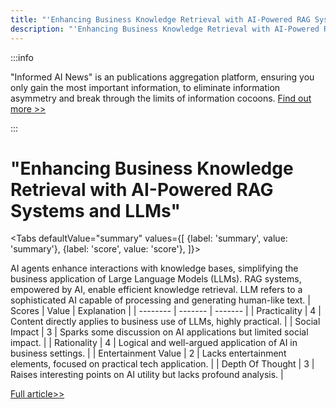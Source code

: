 ```yaml
---
title: "'Enhancing Business Knowledge Retrieval with AI-Powered RAG Systems and LLMs'"
description: "'Enhancing Business Knowledge Retrieval with AI-Powered RAG Systems and LLMs'"
---
```



:::info

"Informed AI News" is an publications aggregation platform, ensuring you only gain the most important information, to eliminate information asymmetry and break through the limits of information cocoons.  [Find out more >>](/docs/guides)

:::

# "Enhancing Business Knowledge Retrieval with AI-Powered RAG Systems and LLMs"


<Tabs
	defaultValue="summary"
	values={[
	{label: 'summary', value: 'summary'},
	{label: 'score', value: 'score'},
]}>
<TabItem value="summary">


AI agents enhance interactions with knowledge bases, simplifying the business application of Large Language Models (LLMs). RAG systems, empowered by AI, enable efficient knowledge retrieval. LLM refers to a sophisticated AI capable of processing and generating human-like text.
</TabItem>
<TabItem value="score">
	| Scores     | Value   | Explanation |
	| -------- | ------- | ------- |
	| Practicality  | 4    | Content directly applies to business use of LLMs, highly practical.    |
	| Social Impact | 3     | Sparks some discussion on AI applications but limited social impact.    |
	| Rationality    | 4    | Logical and well-argued application of AI in business settings.    |
	| Entertainment Value    | 2    | Lacks entertainment elements, focused on practical tech application.    |
	| Depth Of Thought    | 3    | Raises interesting points on AI utility but lacks profound analysis.    |
</TabItem>
</Tabs>

[Full article>>](https://x.com/bindureddy/status/1799976484423204931)
